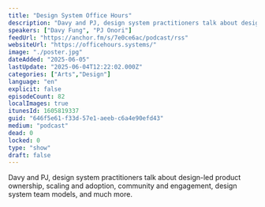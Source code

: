 ```yaml
---
title: "Design System Office Hours"
description: "Davy and PJ, design system practitioners talk about design-led product ownership, scaling and adoption, community and engagement, design system team models, and much more."
speakers: ["Davy Fung", "PJ Onori"]
feedUrl: "https://anchor.fm/s/7e0ce6ac/podcast/rss"
websiteUrl: "https://officehours.systems/"
image: "./poster.jpg"
dateAdded: "2025-06-05"
lastUpdate: "2025-06-04T12:22:02.000Z"
categories: ["Arts","Design"]
language: "en"
explicit: false
episodeCount: 82
localImages: true
itunesId: 1605819337
guid: "646f5e61-f33d-57e1-aeeb-c6a4e90efd43"
medium: "podcast"
dead: 0
locked: 0
type: "show"
draft: false
---
```


Davy and PJ, design system practitioners talk about design-led product ownership, scaling and adoption, community and engagement, design system team models, and much more.
